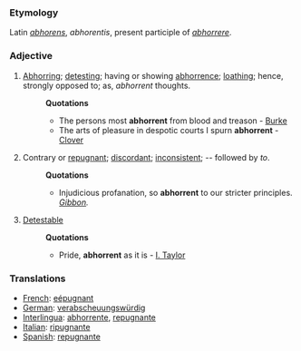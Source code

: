 ===Etymology===
Latin ''[[abhorens]]'', ''abhorentis'', present participle of ''[[abhorrere]]''.
===Adjective===
#[[Abhorring]]; [[detesting]]; having or showing [[abhorrence]]; [[loathing]]; hence, strongly opposed to; as, ''abhorrent'' thoughts.
#:'''Quotations'''
#:*The persons most '''abhorrent''' from blood and treason - [[Burke]]
#:*The arts of pleasure in despotic courts I spurn '''abhorrent''' - [[Clover]]
#Contrary or [[repugnant]]; [[discordant]]; [[inconsistent]]; -- followed by ''to''.
#:'''Quotations'''
#:*Injudicious profanation, so '''abhorrent''' to our stricter principles.</code> ''[[Gibbon (source)|Gibbon]].''
#[[Detestable]]
#:'''Quotations'''
#:*Pride, '''abhorrent''' as it is - [[I. Taylor]]
===Translations=== 
* [[French]]: [[eépugnant]] 
* [[German]]: [[verabscheuungswürdig]] 
* [[Interlingua]]: [[abhorrente]], [[repugnante]] 
* [[Italian]]: [[ripugnante]] 
* [[Spanish]]: [[repugnante]]